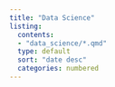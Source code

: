 ```yaml
---
title: "Data Science"
listing:
  contents:
  - "data_science/*.qmd"
  type: default
  sort: "date desc"
  categories: numbered
---
```

